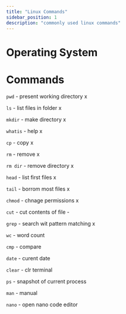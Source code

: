 ```yaml
---
title: "Linux Commands"
sidebar_position: 1
description: "commonly used linux commands"
---
```



# <Heading name="banner" description="Linux Commands">Operating System</Heading>

# Commands

`pwd` - present working directory x

`ls` - list files in folder x

`mkdir` - make directory x

`whatis` - help x

`cp` - copy x

`rm` - remove x

`rm dir` - remove directory x

`head` - list first files x

`tail` - borrom most files x

`chmod` - chnage permissions x

`cut` - cut contents of file -

`grep` - search wit pattern matching x

`wc` - word count

`cmp` - compare

`date` - curent date

`clear` - clr terminal

`ps` - snapshot of current process

`man` - manual

`nano` - open nano code editor
